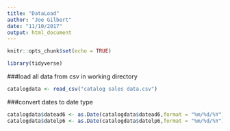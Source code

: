 ```yaml
---
title: "DataLoad"
author: "Joe Gilbert"
date: "11/10/2017"
output: html_document
---
```


```r
knitr::opts_chunk$set(echo = TRUE)
```

```r
library(tidyverse)
```

###load all data from csv in working directory
```r
catalogdata <- read_csv("catalog sales data.csv")
```

###convert dates to date type
```r
catalogdata$datead6 <- as.Date(catalogdata$datead6,format = "%m/%d/%Y")
catalogdata$datelp6 <- as.Date(catalogdata$datelp6,format = "%m/%d/%Y")
```



